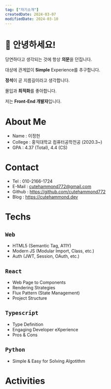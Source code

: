 ```yaml
---
tag: ["자기소개"]
createdDate: 2024-03-07
modifiedDate: 2024-03-10
---
```


# 🙋 안녕하세요!

당연하다고 생각되는 것에 항상 **의문**을 던집니다.

대상에 관계없이 **Simple** Experience를 추구합니다.

**정석**이 곧 지름길이라고 생각합니다.

몰입과 **최적화**를 좋아합니다.

저는 **Front-End 개발자**입니다.

# About Me

- Name : 이정헌
- College : 홍익대학교 컴퓨터공학전공 (2020.3~)
- GPA : 4.37 (Total), 4.4 (CS)

# Contact

- Tel : 010-2166-1724
- E-Mail : cutehammond772@gmail.com
- Github : https://github.com/cutehammond772
- Blog : https://cutehammond.dev

# Techs

## `Web`

- HTML5 (Semantic Tag, A11Y)
- Modern JS (Modular Import, Class, etc.)
- Auth (JWT, Session, OAuth, etc.)

## `React`

- Web Page to Components
- Rendering Strategies
- Flux Pattern (State Management)
- Project Structure

## `Typescript`

- Type Definition
- Engaging Developer eXperience
- Pros & Cons

## `Python`

- Simple & Easy for Solving Algotithm

# Activities
